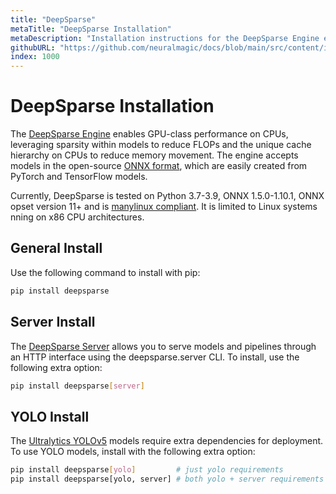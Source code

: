 ```yaml
---
title: "DeepSparse"
metaTitle: "DeepSparse Installation"
metaDescription: "Installation instructions for the DeepSparse Engine enabling performant neural network deployments"
githubURL: "https://github.com/neuralmagic/docs/blob/main/src/content/install/deepsparse.mdx"
index: 1000
---
```


# DeepSparse Installation

The [DeepSparse Engine](/products/deepsparse) enables GPU-class performance on CPUs, leveraging sparsity within models to reduce FLOPs and the unique cache hierarchy on CPUs to reduce memory movement.
The engine accepts models in the open-source [ONNX format](https://onnx.ai/), which are easily created from PyTorch and TensorFlow models.

Currently, DeepSparse is tested on Python 3.7-3.9, ONNX 1.5.0-1.10.1, ONNX opset version 11+ and is [manylinux compliant](https://peps.python.org/pep-0513/).
It is limited to Linux systems nning on x86 CPU architectures.

## General Install

Use the following command to install with pip:

```bash
pip install deepsparse
```

## Server Install

The [DeepSparse Server](/use-cases/deploying-deepsparse/deepsparse-server) allows you to serve models and pipelines through an HTTP interface using the deepsparse.server CLI.
To install, use the following extra option:

```bash
pip install deepsparse[server]
```

## YOLO Install

The [Ultralytics YOLOv5](/use-cases/object-detection/deploying) models require extra dependencies for deployment.
To use YOLO models, install with the following extra option:

```bash
pip install deepsparse[yolo]         # just yolo requirements
pip install deepsparse[yolo, server] # both yolo + server requirements
```
